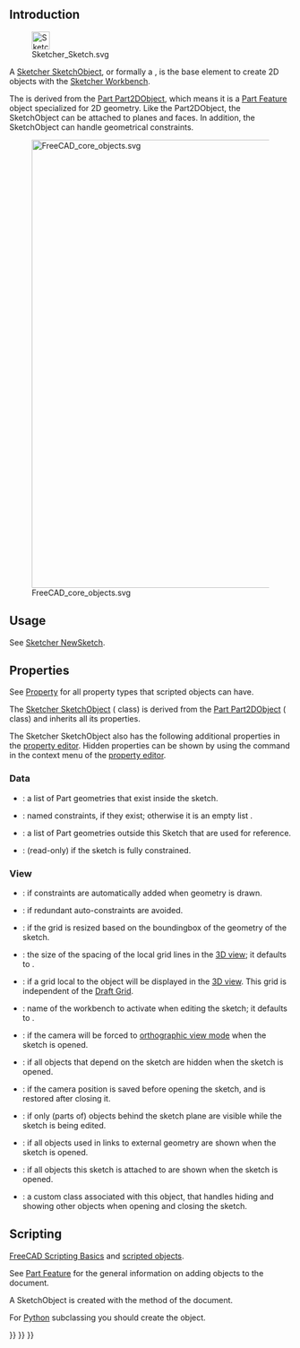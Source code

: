 <languages/>
{{TOCright}}

== Introduction ==

[[File:Sketcher_Sketch.svg|32px]]

A [[Sketcher_SketchObject|Sketcher SketchObject]], or formally a {{incode|Sketcher::SketchObject}}, is the base element to create 2D objects with the [[Sketcher_Workbench|Sketcher Workbench]].

The {{incode|Sketcher::SketchObject}} is derived from the [[Part_Part2DObject|Part Part2DObject]], which means it is a [[Part Feature|Part Feature]] object specialized for 2D geometry. Like the Part2DObject, the SketchObject can be attached to planes and faces. In addition, the SketchObject can handle geometrical constraints.

[[File:FreeCAD_core_objects.svg|800px]]

{{Caption|Simplified diagram of the relationships between the core objects in FreeCAD}}

==Usage==

See [[Sketcher_NewSketch|Sketcher NewSketch]].

== Properties ==

See [[Property|Property]] for all property types that scripted objects can have.

The [[Sketcher_SketchObject|Sketcher SketchObject]] ({{incode|Sketcher::SketchObject}} class) is derived from the [[Part_Part2DObject|Part Part2DObject]] ({{incode|Part::Part2DObject}} class) and inherits all its properties.

The Sketcher SketchObject also has the following additional properties in the [[Property_editor|property editor]]. Hidden properties can be shown by using the {{MenuCommand|Show all}} command in the context menu of the [[Property_editor|property editor]].

=== Data ===

{{TitleProperty|Sketch}}

* {{PropertyData|Geometry|GeometryList|Hidden}}: a list of Part geometries that exist inside the sketch.
* {{PropertyData|Constraints|}}: named constraints, if they exist; otherwise it is an empty list {{incode|[]}}.
* {{PropertyData|External Geometry|LinkSubList}}: a list of Part geometries outside this Sketch that are used for reference.
* {{PropertyData|Fully Constrained|Bool|Hidden}}: (read-only) if {{TRUE}} the sketch is fully constrained.

=== View ===

{{TitleProperty|Auto Constraints}}

* {{PropertyView|Autoconstraints|Bool}}: if {{TRUE}} constraints are automatically added when geometry is drawn.
* {{PropertyView|Avoid Redundant|Bool}}: if {{TRUE}} redundant auto-constraints are avoided.

{{TitleProperty|Grid}}

* {{PropertyView|Grid Auto|Bool}}: if {{TRUE}} the grid is resized based on the boundingbox of the geometry of the sketch.
* {{PropertyView|Grid Size|Length}}: the size of the spacing of the local grid lines in the [[3D_view|3D view]]; it defaults to {{value|10 mm}}.
* {{PropertyView|Show Grid|Bool}}: if {{TRUE}} a grid local to the object will be displayed in the [[3D_view|3D view]]. This grid is independent of the [[Draft_ToggleGrid|Draft Grid]].

{{TitleProperty|Visibility automation}}

* {{PropertyView|Editing Workbench|String}}: name of the workbench to activate when editing the sketch; it defaults to {{value|SketcherWorkbench}}.
* {{PropertyView|Force Ortho|Bool}}: if {{TRUE}} the camera will be forced to [[Std_OrthographicCamera|orthographic view mode]] when the sketch is opened.
* {{PropertyView|Hide Dependent|Bool}}: if {{TRUE}} all objects that depend on the sketch are hidden when the sketch is opened.
* {{PropertyView|Restore Camera|Bool}}: if {{TRUE}} the camera position is saved before opening the sketch, and is restored after closing it.
* {{PropertyView|Section View|Bool}}: if {{TRUE}} only (parts of) objects behind the sketch plane are visible while the sketch is being edited.
* {{PropertyView|Show Links|Bool}}: if {{TRUE}} all objects used in links to external geometry are shown when the sketch is opened.
* {{PropertyView|Show Support|Bool}}: if {{TRUE}} all objects this sketch is attached to are shown when the sketch is opened.
* {{PropertyView|Tempo Vis|PythonObject|Hidden}}: a custom class associated with this object, that handles hiding and showing other objects when opening and closing the sketch.

== Scripting ==

{{Emphasis|See also:}} [[FreeCAD_Scripting_Basics|FreeCAD Scripting Basics]] and [[Scripted_objects|scripted objects]].

See [[Part_Feature|Part Feature]] for the general information on adding objects to the document.

A SketchObject is created with the {{incode|addObject()}} method of the document.

{{Code|code=
import FreeCAD as App

doc = App.newDocument()
obj = App.ActiveDocument.addObject("Sketcher::SketchObject", "Sketch")
obj.Label = "Custom label"
}}

For [[Python|Python]] subclassing you should create the {{incode|Sketcher::SketchObjectPython}} object.

{{Code|code=
import FreeCAD as App

doc = App.newDocument()
obj = App.ActiveDocument.addObject("Sketcher::SketchObjectPython", "CustomSketch")
obj.Label = "Custom label"
}}


{{Sketcher_Tools_navi{{#translation:}}}}
{{Document_objects_navi{{#translation:}}}}
{{Userdocnavi{{#translation:}}}}